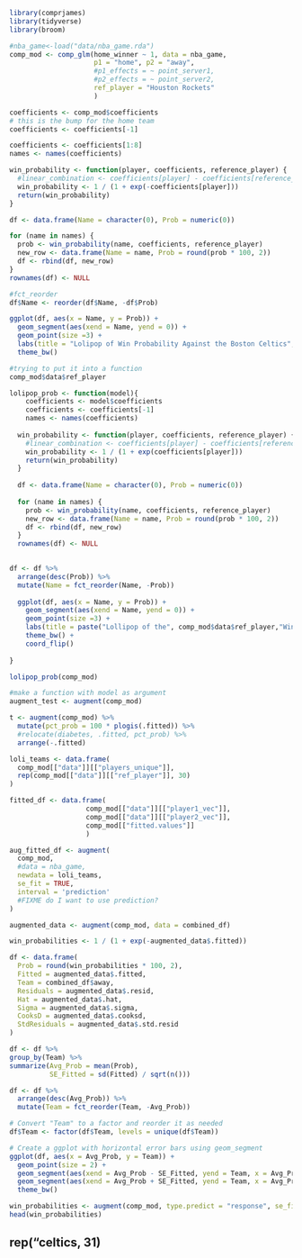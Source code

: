 
```r
library(comprjames)
library(tidyverse)
library(broom)
```

```r
#nba_game<-load("data/nba_game.rda")
comp_mod <- comp_glm(home_winner ~ 1, data = nba_game,
                     p1 = "home", p2 = "away",
                     #p1_effects = ~ point_server1,
                     #p2_effects = ~ point_server2,
                     ref_player = "Houston Rockets"
                     )

```

```r
coefficients <- comp_mod$coefficients
# this is the bump for the home team
coefficients <- coefficients[-1]

coefficients <- coefficients[1:8]
names <- names(coefficients)

win_probability <- function(player, coefficients, reference_player) {
  #linear_combination <- coefficients[player] - coefficients[reference_player]
  win_probability <- 1 / (1 + exp(-coefficients[player]))
  return(win_probability)
}

df <- data.frame(Name = character(0), Prob = numeric(0))

for (name in names) {
  prob <- win_probability(name, coefficients, reference_player)
  new_row <- data.frame(Name = name, Prob = round(prob * 100, 2))
  df <- rbind(df, new_row)
}
rownames(df) <- NULL

#fct_reorder
df$Name <- reorder(df$Name, -df$Prob)

ggplot(df, aes(x = Name, y = Prob)) +
  geom_segment(aes(xend = Name, yend = 0)) +
  geom_point(size =3) +
  labs(title = "Lolipop of Win Probability Against the Boston Celtics", x = "Team Name", y = "Win Probability (%)") +
  theme_bw()
```


```r
#trying to put it into a function
comp_mod$data$ref_player

lolipop_prob <- function(model){
    coefficients <- model$coefficients
    coefficients <- coefficients[-1]
    names <- names(coefficients)
  
  win_probability <- function(player, coefficients, reference_player) {
    #linear_combination <- coefficients[player] - coefficients[reference_player]
    win_probability <- 1 / (1 + exp(coefficients[player]))
    return(win_probability)
  }
  
  df <- data.frame(Name = character(0), Prob = numeric(0))
  
  for (name in names) {
    prob <- win_probability(name, coefficients, reference_player)
    new_row <- data.frame(Name = name, Prob = round(prob * 100, 2))
    df <- rbind(df, new_row)
  }
  rownames(df) <- NULL
  

df <- df %>%
  arrange(desc(Prob)) %>%
  mutate(Name = fct_reorder(Name, -Prob))
  
  ggplot(df, aes(x = Name, y = Prob)) +
    geom_segment(aes(xend = Name, yend = 0)) +
    geom_point(size =3) +
    labs(title = paste("Lollipop of the", comp_mod$data$ref_player,"Win Probability"), x = "Name", y = "Win Probability (%)") +
    theme_bw() +
    coord_flip()
    
}
```


```r
lolipop_prob(comp_mod)

#make a function with model as argument 
augment_test <- augment(comp_mod)

t <- augment(comp_mod) %>% 
  mutate(pct_prob = 100 * plogis(.fitted)) %>% 
  #relocate(diabetes, .fitted, pct_prob) %>% 
  arrange(-.fitted)
```





















```r
loli_teams <- data.frame(
  comp_mod[["data"]][["players_unique"]],
  rep(comp_mod[["data"]][["ref_player"]], 30)
)

fitted_df <- data.frame(
                   comp_mod[["data"]][["player1_vec"]],
                   comp_mod[["data"]][["player2_vec"]],
                   comp_mod[["fitted.values"]]
                   )

aug_fitted_df <- augment(
  comp_mod,
  #data = nba_game,
  newdata = loli_teams,
  se_fit = TRUE,
  interval = 'prediction'
  #FIXME do I want to use prediction?
)
```



```r
augmented_data <- augment(comp_mod, data = combined_df)

win_probabilities <- 1 / (1 + exp(-augmented_data$.fitted))

df <- data.frame(
  Prob = round(win_probabilities * 100, 2),
  Fitted = augmented_data$.fitted,
  Team = combined_df$away,
  Residuals = augmented_data$.resid,  
  Hat = augmented_data$.hat,  
  Sigma = augmented_data$.sigma,  
  CooksD = augmented_data$.cooksd,  
  StdResiduals = augmented_data$.std.resid  
)

df <- df %>%
group_by(Team) %>%
summarize(Avg_Prob = mean(Prob),
          SE_Fitted = sd(Fitted) / sqrt(n()))

df <- df %>%
  arrange(desc(Avg_Prob)) %>%
  mutate(Team = fct_reorder(Team, -Avg_Prob))

# Convert "Team" to a factor and reorder it as needed
df$Team <- factor(df$Team, levels = unique(df$Team))

# Create a ggplot with horizontal error bars using geom_segment
ggplot(df, aes(x = Avg_Prob, y = Team)) +
  geom_point(size = 2) +
  geom_segment(aes(xend = Avg_Prob - SE_Fitted, yend = Team, x = Avg_Prob)) +
  geom_segment(aes(xend = Avg_Prob + SE_Fitted, yend = Team, x = Avg_Prob)) +
  theme_bw()

win_probabilities <- augment(comp_mod, type.predict = "response", se_fit = TRUE)
head(win_probabilities)

```


## rep("celtics, 31)




